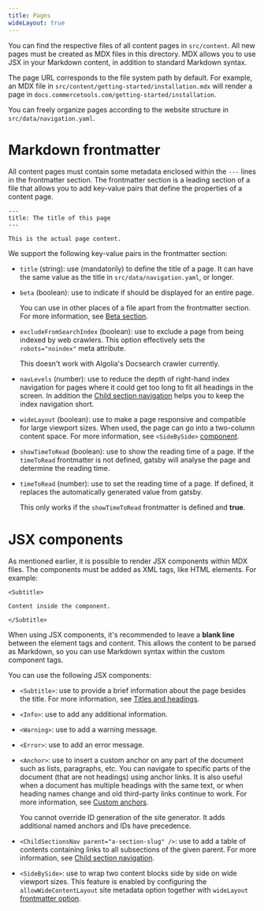 ```yaml
---
title: Pages
wideLayout: true
---
```


You can find the respective files of all content pages in `src/content`. All new pages must be created as MDX files in this directory. MDX allows you to use JSX in your Markdown content, in addition to standard Markdown syntax.

The page URL corresponds to the file system path by default. For example, an MDX file in `src/content/getting-started/installation.mdx` will render a page in `docs.commercetools.com/getting-started/installation`.

You can freely organize pages according to the website structure in `src/data/navigation.yaml`.

# Markdown frontmatter

All content pages must contain some metadata enclosed within the `---` lines in the frontmatter section. The frontmatter section is a leading section of a file that allows you to add key-value pairs that define the properties of a content page.

```mdx
---
title: The title of this page
---

This is the actual page content.
```

We support the following key-value pairs in the frontmatter section:

- `title` (string): use (mandatorily) to define the title of a page. It can have the same value as the title in `src/data/navigation.yaml`, or longer.
- `beta` (boolean): use to indicate if <Beta /> should be displayed for an entire page.

  <Info>

  You can use <Beta /> in other places of a file apart from the frontmatter section. For more information, see [Beta section](/writing/sample#beta-section-).

  </Info>

- `excludeFromSearchIndex` (boolean): use to exclude a page from being indexed by web crawlers. This option effectively sets the `robots="noindex"` meta attribute.

  <Warning>

  This doesn't work with Algolia's Docsearch crawler currently.

  </Warning>

- `navLevels` (number): use to reduce the depth of right-hand index navigation for pages where it could get too long to fit all headings in the screen. In addition the [Child section navigation](/writing/navigation#child-section-navigation) helps you to keep the index navigation short.

- `wideLayout` (boolean)<Anchor name="wide-layout" />: use to make a page responsive and compatible for large viewport sizes. When used, the page can go into a two-column content space. For more information, see `<SideBySide>` [component](#side-by-side).

- `showTimeToRead` (boolean)<Anchor name="show-time-to-read" />: use to show the reading time of a page. If the `timeToRead` frontmatter is not defined, gatsby will analyse the page and determine the reading time.

- `timeToRead` (number)<Anchor name="time-to-read" />: use to set the reading time of a page. If defined, it replaces the automatically generated value from gatsby.

  <Warning>

  This only works if the `showTimeToRead` frontmatter is defined and **true**.

  </Warning>

# JSX components

As mentioned earlier, it is possible to render JSX components within MDX files. The components must be added as XML tags, like HTML elements. For example:

```mdx
<Subtitle>

Content inside the component.

</Subtitle>
```

<Info>

When using JSX components, it's recommended to leave a **blank line** between the element tags and content. This allows the content to be parsed as Markdown, so you can use Markdown syntax within the custom component tags.

</Info>

You can use the following JSX components:

- `<Subtitle>`: use to provide a brief information about the page besides the title. For more information, see [Titles and headings](/writing/markdown#titles-and-headings).
- `<Info>`: use to add any additional information.
- `<Warning>`: use to add a warning message.
- `<Error>`: use to add an error message.
- `<Anchor>`: use to insert a custom anchor on any part of the document such as lists, paragraphs, etc. You can navigate to specific parts of the document (that are not headings) using anchor links. It is also useful when a document has multiple headings with the same text, or when heading names change and old third-party links continue to work. For more information, see [Custom anchors](/writing/markdown#custom-anchors).

  <Info>

  You cannot override ID generation of the site generator. It adds additional named anchors and IDs have precedence.

  </Info>

- `<ChildSectionsNav parent="a-section-slug" />`: use to add a table of contents containing links to all subsections of the given parent. For more information, see [Child section navigation](/writing/navigation#child-section-navigation).
- `<SideBySide>`<Anchor name="side-by-side" />: use to wrap two content blocks side by side on wide viewport sizes. This feature is enabled by configuring the `allowWideContentLayout` site metadata option together with `wideLayout` [frontmatter option](#wide-layout).
